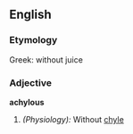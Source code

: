 ==English==

===Etymology===
Greek: without juice
===Adjective===
'''achylous'''

#''(Physiology):'' Without [[chyle]]